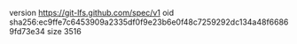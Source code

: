 version https://git-lfs.github.com/spec/v1
oid sha256:ec9ffe7c6453909a2335df0f9e23b6e0f48c7259292dc134a48f66869fd73e34
size 3516
